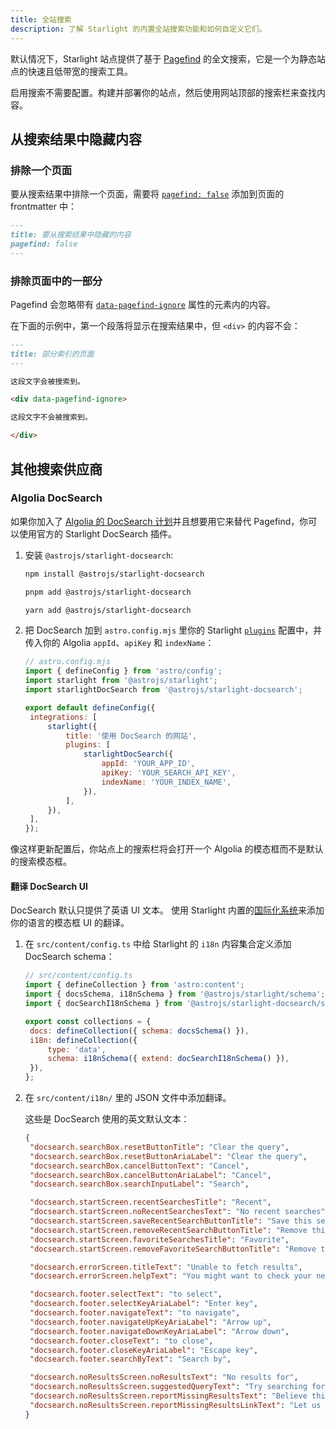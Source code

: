 ```yaml
---
title: 全站搜索
description: 了解 Starlight 的内置全站搜索功能和如何自定义它们。
---
```



默认情况下，Starlight 站点提供了基于 [Pagefind](https://pagefind.app/) 的全文搜索，它是一个为静态站点的快速且低带宽的搜索工具。

启用搜索不需要配置。构建并部署你的站点，然后使用网站顶部的搜索栏来查找内容。

## 从搜索结果中隐藏内容

### 排除一个页面

要从搜索结果中排除一个页面，需要将 [`pagefind: false`](/zh-cn/reference/frontmatter/#pagefind) 添加到页面的 frontmatter 中：

```md title="src/content/docs/不被索引.md" ins={3}
---
title: 要从搜索结果中隐藏的内容
pagefind: false
---
```

### 排除页面中的一部分

Pagefind 会忽略带有 [`data-pagefind-ignore`](https://pagefind.app/docs/indexing/#removing-individual-elements-from-the-index) 属性的元素内的内容。

在下面的示例中，第一个段落将显示在搜索结果中，但 `<div>` 的内容不会：

```md title="src/content/docs/部分索引.md" ins="data-pagefind-ignore"
---
title: 部分索引的页面
---

这段文字会被搜索到。

<div data-pagefind-ignore>

这段文字不会被搜索到。

</div>
```

## 其他搜索供应商

### Algolia DocSearch

如果你加入了 [Algolia 的 DocSearch 计划](https://docsearch.algolia.com/)并且想要用它来替代 Pagefind，你可以使用官方的 Starlight DocSearch 插件。

<Steps>

1. 安装 `@astrojs/starlight-docsearch`:

   <Tabs syncKey="pkg">

   <TabItem label="npm">

   ```sh
   npm install @astrojs/starlight-docsearch
   ```

   </TabItem>

   <TabItem label="pnpm">

   ```sh
   pnpm add @astrojs/starlight-docsearch
   ```

   </TabItem>

   <TabItem label="Yarn">

   ```sh
   yarn add @astrojs/starlight-docsearch
   ```

   </TabItem>

   </Tabs>

2. 把 DocSearch 加到 `astro.config.mjs` 里你的 Starlight [`plugins`](/zh-cn/reference/configuration/#plugins) 配置中，并传入你的 Algolia `appId`、`apiKey` 和 `indexName`：

   ```js ins={4,10-16}
   // astro.config.mjs
   import { defineConfig } from 'astro/config';
   import starlight from '@astrojs/starlight';
   import starlightDocSearch from '@astrojs/starlight-docsearch';

   export default defineConfig({
   	integrations: [
   		starlight({
   			title: '使用 DocSearch 的网站',
   			plugins: [
   				starlightDocSearch({
   					appId: 'YOUR_APP_ID',
   					apiKey: 'YOUR_SEARCH_API_KEY',
   					indexName: 'YOUR_INDEX_NAME',
   				}),
   			],
   		}),
   	],
   });
   ```

</Steps>

像这样更新配置后，你站点上的搜索栏将会打开一个 Algolia 的模态框而不是默认的搜索模态框。

#### 翻译 DocSearch UI

DocSearch 默认只提供了英语 UI 文本。
使用 Starlight 内置的[国际化系统](/zh-cn/guides/i18n/#翻译-starlight-的-ui)来添加你的语言的模态框 UI 的翻译。

<Steps>

1. 在 `src/content/config.ts` 中给 Starlight 的 `i18n` 内容集合定义添加 DocSearch schema：

   ```js ins={4} ins=/{ extend: .+ }/
   // src/content/config.ts
   import { defineCollection } from 'astro:content';
   import { docsSchema, i18nSchema } from '@astrojs/starlight/schema';
   import { docSearchI18nSchema } from '@astrojs/starlight-docsearch/schema';

   export const collections = {
   	docs: defineCollection({ schema: docsSchema() }),
   	i18n: defineCollection({
   		type: 'data',
   		schema: i18nSchema({ extend: docSearchI18nSchema() }),
   	}),
   };
   ```

2. 在 `src/content/i18n/` 里的 JSON 文件中添加翻译。

   这些是 DocSearch 使用的英文默认文本：

   ```json title="src/content/i18n/en.json"
   {
   	"docsearch.searchBox.resetButtonTitle": "Clear the query",
   	"docsearch.searchBox.resetButtonAriaLabel": "Clear the query",
   	"docsearch.searchBox.cancelButtonText": "Cancel",
   	"docsearch.searchBox.cancelButtonAriaLabel": "Cancel",
   	"docsearch.searchBox.searchInputLabel": "Search",

   	"docsearch.startScreen.recentSearchesTitle": "Recent",
   	"docsearch.startScreen.noRecentSearchesText": "No recent searches",
   	"docsearch.startScreen.saveRecentSearchButtonTitle": "Save this search",
   	"docsearch.startScreen.removeRecentSearchButtonTitle": "Remove this search from history",
   	"docsearch.startScreen.favoriteSearchesTitle": "Favorite",
   	"docsearch.startScreen.removeFavoriteSearchButtonTitle": "Remove this search from favorites",

   	"docsearch.errorScreen.titleText": "Unable to fetch results",
   	"docsearch.errorScreen.helpText": "You might want to check your network connection.",

   	"docsearch.footer.selectText": "to select",
   	"docsearch.footer.selectKeyAriaLabel": "Enter key",
   	"docsearch.footer.navigateText": "to navigate",
   	"docsearch.footer.navigateUpKeyAriaLabel": "Arrow up",
   	"docsearch.footer.navigateDownKeyAriaLabel": "Arrow down",
   	"docsearch.footer.closeText": "to close",
   	"docsearch.footer.closeKeyAriaLabel": "Escape key",
   	"docsearch.footer.searchByText": "Search by",

   	"docsearch.noResultsScreen.noResultsText": "No results for",
   	"docsearch.noResultsScreen.suggestedQueryText": "Try searching for",
   	"docsearch.noResultsScreen.reportMissingResultsText": "Believe this query should return results?",
   	"docsearch.noResultsScreen.reportMissingResultsLinkText": "Let us know."
   }
   ```

</Steps>

